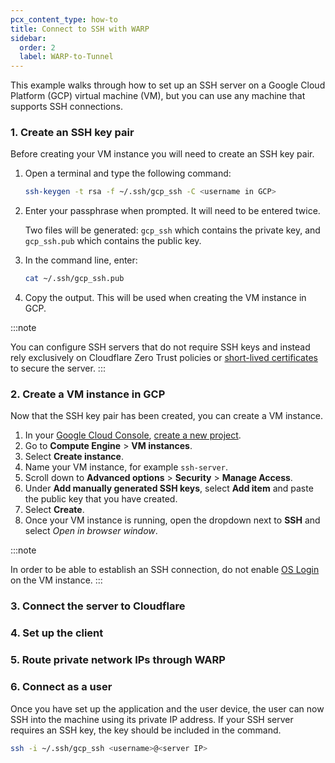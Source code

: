 ```yaml
---
pcx_content_type: how-to
title: Connect to SSH with WARP
sidebar:
  order: 2
  label: WARP-to-Tunnel
---
```




<Render file="tunnel/warp-to-tunnel-intro" />

This example walks through how to set up an SSH server on a Google Cloud Platform (GCP) virtual machine (VM), but you can use any machine that supports SSH connections.

### 1. Create an SSH key pair

Before creating your VM instance you will need to create an SSH key pair.

1. Open a terminal and type the following command:

   ```sh
   ssh-keygen -t rsa -f ~/.ssh/gcp_ssh -C <username in GCP>
   ```

2. Enter your passphrase when prompted. It will need to be entered twice.

   Two files will be generated: `gcp_ssh` which contains the private key, and `gcp_ssh.pub` which contains the public key.

3. In the command line, enter:

   ```sh
   cat ~/.ssh/gcp_ssh.pub
   ```

4. Copy the output. This will be used when creating the VM instance in GCP.

:::note

You can configure SSH servers that do not require SSH keys and instead rely exclusively on Cloudflare Zero Trust policies or [short-lived certificates](/cloudflare-one/connections/connect-networks/use-cases/ssh/ssh-infrastructure-access/) to secure the server.
:::

### 2. Create a VM instance in GCP

Now that the SSH key pair has been created, you can create a VM instance.

1. In your [Google Cloud Console](https://console.cloud.google.com/), [create a new project](https://developers.google.com/workspace/guides/create-project).
2. Go to **Compute Engine** > **VM instances**.
3. Select **Create instance**.
4. Name your VM instance, for example `ssh-server`.
5. Scroll down to **Advanced options** > **Security** > **Manage Access**.
6. Under **Add manually generated SSH keys**, select **Add item** and paste the public key that you have created.
7. Select **Create**.
8. Once your VM instance is running, open the dropdown next to **SSH** and select _Open in browser window_.

:::note

In order to be able to establish an SSH connection, do not enable [OS Login](https://cloud.google.com/compute/docs/oslogin) on the VM instance.
:::

### 3. Connect the server to Cloudflare

<Render file="tunnel/warp-to-tunnel-server" />

### 4. Set up the client

<Render file="tunnel/warp-to-tunnel-client" />

### 5. Route private network IPs through WARP

<Render file="tunnel/warp-to-tunnel-route-ips" />

### 6. Connect as a user

Once you have set up the application and the user device, the user can now SSH into the machine using its private IP address. If your SSH server requires an SSH key, the key should be included in the command.

```sh
ssh -i ~/.ssh/gcp_ssh <username>@<server IP>
```
